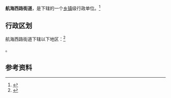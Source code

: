 {{中国乡级行政区|41/01/02/009/000}}

'''航海西路街道'''，是{{PRC admin/fullname|41/01/02/009/000|3}}下辖的一个[[乡镇|乡镇]]级行政单位。<ref>{{PRC admin/ref sgc|{{PRC admin/parent|41/01/02/009/000}}}}</ref>

== 行政区划 ==

航海西路街道下辖以下地区：<ref>{{PRC admin/ref sgc|41/01/02/009/000}}</ref>

{{PRC admin/children|41/01/02/009/000}}。

== 参考资料 ==

{{reflist}}

{{行政区划小作品}}
{{PRC admin/navcat|41/01/02/009/000}}